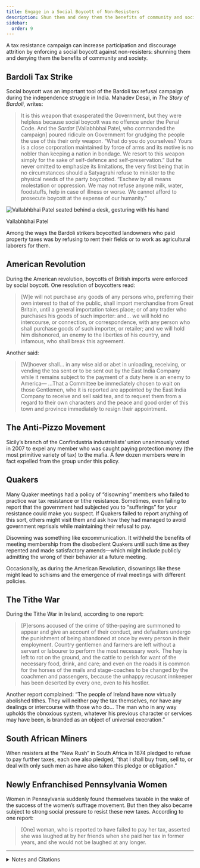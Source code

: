 ```yaml
---
title: Engage in a Social Boycott of Non-Resisters
description: Shun them and deny them the benefits of community and society.
sidebar:
  order: 9
---
```


A tax resistance campaign can increase participation and discourage attrition by enforcing a social boycott against non-resisters: shunning them and denying them the benefits of community and society.

## <Badge text="Example" size="medium" /> Bardoli Tax Strike

Social boycott was an important tool of the Bardoli tax refusal campaign during the independence struggle in India.
Mahadev Desai, in <i>The Story of Bardoli</i>, writes:

> It is this weapon that exasperated the Government, but they were helpless because social boycott was no offence under the Penal Code.
> And the <i>Sardar</i> [Vallabhbhai Patel, who commanded the campaign] poured ridicule on Government for grudging the people the use of this their only weapon.
> “What do you do yourselves?
> Yours is a close corporation maintained by force of arms and its motive is no nobler than keeping a nation in bondage.
> We resort to this weapon simply for the sake of self-defence and self-preservation.”
> But he never omitted to emphasize its limitations, the very first being that in no circumstances should a Satyagrahi refuse to minister to the physical needs of the party boycotted.
> “Eschew by all means molestation or oppression.
> We may not refuse anyone milk, water, foodstuffs, help in case of illness or worse.
> We cannot afford to prosecute boycott at the expense of our humanity.”

![Vallabhbhai Patel seated behind a desk, gesturing with his hand](../../../assets/vallabhbhai-patel.gif)
<figcaption>Vallabhbhai Patel</figcaption>

Among the ways the Bardoli strikers boycotted landowners who paid property taxes was by refusing to rent their fields or to work as agricultural laborers for them.

## <Badge text="Example" size="medium" /> American Revolution

During the American revolution, boycotts of British imports were enforced by social boycott.
One resolution of boycotters read:

> [W]e will not purchase any goods of any persons who, preferring their own interest to that of the public, shall import merchandise from Great Britain, until a general importation takes place; or of any trader who purchases his goods of such importer: and… we will hold no intercourse, or connection, or correspondence, with any person who shall purchase goods of such importer, or retailer; and we will hold him dishonored, an enemy to the liberties of his country, and infamous, who shall break this agreement.

Another said:

> [W]hoever shall… in any wise aid or abet in unloading, receiving, or vending the tea sent or to be sent out by the East India Company while it remains subject to the payment of a duty here is an enemy to America—
> …That a Committee be immediately chosen to wait on those Gentlemen, who it is reported are appointed by the East India Company to receive and sell said tea, and to request them from a regard to their own characters and the peace and good order of this town and province immediately to resign their appointment.

## <Badge text="Example" size="medium" /> The Anti-Pizzo Movement

Sicily’s branch of the Confindustria industrialists’ union unanimously voted in 2007 to expel any member who was caught paying protection money (the most primitive variety of tax) to the mafia.
A few dozen members were in fact expelled from the group under this policy.

## <Badge text="Example" size="medium" /> Quakers

Many Quaker meetings had a policy of “disowning” members who failed to practice war tax resistance or tithe resistance.
Sometimes, even failing to report that the government had subjected you to “sufferings” for your resistance could make you suspect.
If Quakers failed to report anything of this sort, others might visit them and ask how they had managed to avoid government reprisals while maintaining their refusal to pay.

Disowning was something like excommunication.
It withheld the benefits of meeting membership from the disobedient Quakers until such time as they repented and made satisfactory amends—which might include publicly admitting the wrong of their behavior at a future meeting.

Occasionally, as during the American Revolution, disownings like these might lead to schisms and the emergence of rival meetings with different policies.

## <Badge text="Example" size="medium" /> The Tithe War

During the Tithe War in Ireland, according to one report:

> [P]ersons accused of the crime of tithe-paying are summoned to appear and give an account of their conduct, and defaulters undergo the punishment of being abandoned at once by every person in their employment.
> Country gentlemen and farmers are left without a servant or labourer to perform the most necessary work.
> The hay is left to rot on the ground, and the cattle to perish for want of the necessary food, drink, and care; and even on the roads it is common for the horses of the mails and stage-coaches to be changed by the coachmen and passengers, because the unhappy recusant innkeeper has been deserted by every one, even to his hostler.

Another report complained:
“The people of Ireland have now virtually abolished tithes.
They will neither pay the tax themselves, nor have any dealings or intercourse with those who do…
The man who in any way upholds the obnoxious system, whatever his previous character or services may have been, is branded as an object of universal execration.”

## <Badge text="Example" size="medium" /> South African Miners

When resisters at the “New Rush” in South Africa in 1874 pledged to refuse to pay further taxes, each one also pledged, “that I shall buy from, sell to, or deal with only such men as have also taken this pledge or obligation.”

## <Badge text="Example" size="medium" /> Newly Enfranchised Pennsylvania Women

Women in Pennsylvania suddenly found themselves taxable in the wake of the success of the women’s suffrage movement.
But then they also became subject to strong social pressure to resist these new taxes.
According to one report:

> [One] woman, who is reported to have failed to pay her tax, asserted she was laughed at by her friends when she paid her tax in former years, and she would not be laughed at any longer.

<Aside type="wikipedia" title="Wikipedia">
  <WikipediaBadge title="Bardoli Satyagraha" />
  <WikipediaBadge title="Mahadev Desai" />
  <WikipediaBadge title="Vallabhbhai Patel" />
  <WikipediaBadge title="Pizzo (mafia)" />
  <WikipediaBadge title="Quakers" />
  <WikipediaBadge title="Tithe War" />
</Aside>

---

<details>
<summary>Notes and Citations</summary>

* Desai, Mahadev <i>The Story of Bardoli</i> (1929) [p. 170](https://archive.org/details/in.ernet.dli.2015.122169/page/n188/mode/1up)
* Lincoln, William <i>History of Worcester, Massachusetts</i> (1862) [p. 70](https://archive.org/details/historyofworces00linc/page/70/mode/1up)
* “Resolutions of the Town of Boston, November 5, 1773” in <i>The Writings of Samuel Adams</i>, (1907) Volume III, [pp. 67–69](https://archive.org/details/writingssamuela02adamgoog/page/n92/mode/1up)
* Kington, Tom [“Shopkeepers revolt against Sicilian mafia”](https://www.theguardian.com/world/2008/mar/09/internationalcrime.italy) <i>The Observer</i> 8 March 2008
* “Tithes in Ireland” <i>The [New Brunswick] Courier</i> 25 August 1832, p. 2 (in part quoting the <i>Liverpool Mercury</i> of 20 July 1832)
* “Extract from the ‘Diamond Field’ Newspaper of November 25, 1874” <i>Correspondence Relating to the Colonies and States of South Africa: Further Correspondence respecting the Affairs of Griqualand West and the Diamond Fields</i> (1876) [p. 22](https://babel.hathitrust.org/cgi/pt?id=mdp.39015084562621&seq=34)
* [“6 Women Defy Tax Collector”](https://news.google.com/newspapers?id=lSMpAAAAIBAJ&sjid=69cEAAAAIBAJ&pg=3359,1284405&hl=en) <i>The Nevada Daily Mail</i> 4 May 1927, p. 1

</details>
